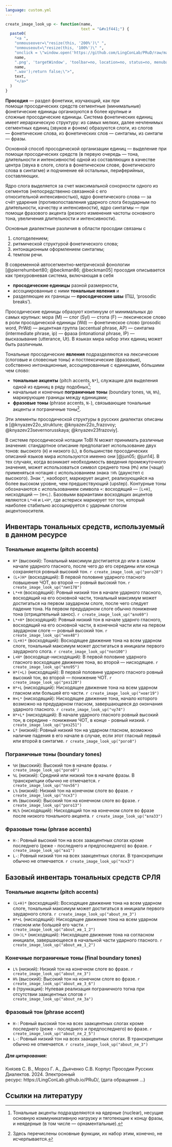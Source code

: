 ```yaml
---
language: custom.yml
---
```


```r
create_image_look_up <- function(name,
                                 text = "&#x1f441;") {
  paste0(
    "<a ",
    "onmouseover=\"resize(this, '200%')\" ",
    "onmouseout=\"resize(this, '100%')\" ",
    "onclick = \"window.open('https://github.com/LingConLab/PRuD/raw/main/images/",
    name,
    ".png', 'targetWindow', 'toolbar=no, location=no, status=no, menubar=no, scrollbars=yes, resizable=yes, width=1090px, height=550px, top=25px left=120px'); sound_play('https://github.com/LingConLab/PRuD/raw/main/audio/",
    name,
    ".wav');return false;\">",
    text,
    "</a>"
  )
}
```


**Просодия** --- раздел фонетики, изучающий, как при помощи просодических средств сегментные (минимальные) фонетические единицы организуются в более крупные и сложные просодические единицы. Система фонетических единиц имеет иерархическую структуру: из самых мелких, далее нечленимых сегментных единиц (звуков и фонем) образуются слоги, из слогов --- фонетические слова, из фонетических слов --- синтагмы, из синтагм --- фразы.

Основной способ просодической организации единиц --- выделение при помощи просодических средств (в первую очередь --- тона, длительности и интенсивности) одной из составляющих в качестве центра (звука в слоге, слога в фонетическом слове, фонетического слова в синтагме) и подчинение ей остальных, периферийных, составляющих.

Ядро слога выделяется за счет максимальной сонорности одного из сегментов (непосредственно связанной с его относительной интенсивностью), ядро фонетического слова --- за счёт ударения (противопоставления ударного слога безударным по длительности, качеству и интенсивности), ядро синтагмы --- при помощи фразового акцента (резкого изменения частоты основного тона, увеличения длительности и интенсивности).

Основные диалектные различия в области просодии связаны с

1) слогоделением;
2) ритмической структурой фонетического слова;
3) интонационным оформлением синтагмы;
4) темпом речи.

В современной автосегментно-метрической фонологии [@pierrehumbert80; @beckman86; @beckman05] просодия описывается как трехуровневая система, включающая в себя 

- **просодические единицы** разной размерности, 
- ассоциированные с ними **тональные явления** и 
- разделяющие их границы --- **просодические швы** (ПШ, ‘prosodic breaks’).

Просодические единицы образуют континуум от минимальных до самых крупных: мора (M) --- слог (Syl) --- стопа (F) --- лексическое слово в роли просодической единицы (Wd) --- фонетическое слово (prosodic word, PrWd) --- акцентная группа (accentual phrase, AP) --- синтагма (intermediate phrase, ip) --- фраза (intonational phrase, IP) --- высказывание (utterance, Ut). В языках мира набор этих единиц может быть различным.

Тональные просодические **явления** подразделяются на лексические (слоговые и словесные тоны) и постлексические (фразовые), собственно интонационные, ассоциированные с единицами, бóльшими чем слово: 

- **тональные акценты** (pitch accents, `N*`), служащие для выделения одной из единиц в ряду подобных[^1]; 
- начальные и конечные **пограничные тоны** (boundary tones, `%N`, `N%`), маркирующие границы между единицами;
- **фразовые тоны** (phrase accents, `N-`), связывающие тональные акценты и пограничные тоны[^2]. 

[^1]: Тональные акценты подразделяются на ядерные (nuclear), несущие основную коммуникативную нагрузку и тяготеющие к концу фразы, и неядерные (в том числе --- орнаментальные).
[^2]: Здесь перечислены основные функции, их набор этим, конечно, не исчерпывается.

Эти элементы просодической структуры в русских диалектах описаны в [@knyazev22o_strukture; @knyazev22o_frazovoy; @knyazev23severnorusskaya; @knyazev23frazoviy].

В системе просодической нотации ToBI N может принимать различные значения: стандартное описание предполагает использование двух тонов: высокого (`Н`) и низкого (`L`), в большинстве просодических описаний языков мира используются именно они [@jun05; @jun14]. В тех случаях, когда возникает необходимость введения промежуточного значения, может использоваться символ среднего тона (`М%`) или (чаще) применяться нотация с использованием знака `!H%` (даунстеп с высокого). Знак `^`, наоборот, маркирует акцент, реализующийся на более высоком уровне, чем предшествующий (upstep). Контурные тоны обозначаются с использованием символа `+`: восходящий --- `[L+H]`, нисходящий --- `[H+L]`. Базовыми вариантами восходящих акцентов являются `L*+H` и `L+H*`, где астериск маркирует тот тон, который наиболее стабильно ассоциируется с ударным слогом акцентоносителя.

## Инвентарь тональных средств, используемый в данном ресурсе

### Тональные акценты (pitch accents)

- `H*` (высокий): Тональный максимум достигается до или в самом начале ударного гласного, после чего до его середины или конца сохраняется ровный высокий тон. `r create_image_look_up("рого28")`
- `(L+)H*` (восходящий): В первой половине ударного гласного повышение ЧОТ, во второй --- ровный высокий тон. `r create_image_look_up("лип178")`
- `L*+H` (восходящий): Ровный низкий тон в начале ударного гласного, восходящий на его основной части, тональный максимум может достигаться на первом заударном слоге, после чего следует падение тона. На первом предударном слоге обычно понижение тона (отрицательный занос). `r create_image_look_up("вло69")`
- `L*+H*` (восходящий): Ровный низкий тон в начале ударнго гласного, восходящий на его основной части, в конечной части или на первом заударном слоге --- ровный высокий тон. `r create_image_look_up("нех48")`
- `(L+H)*` (восходящий): Восходящее движение тона на всем ударном слоге, тональный максимум может достигаться в инициали первого заударного слога. `r create_image_look_up("поп100")`
- `L+H*` (восходяще-нисходящий): В первой половине ударного гласного восходящее движение тона, во второй --- нисходящее. `r create_image_look_up("вло95")`
- `H*(+L)` (нисходящий): В первой половине ударного гласного ровный высокий тон, во второй --- понижение ЧОТ. `r create_image_look_up("ряз120")`
- `H*+L` (нисходящий): Нисходящее движение тона на всем ударном гласном или большей его части. `r create_image_look_up("новг19")`
- `H+L*` (нисходящий): Нисходящее движение тона, начало которого возможно на предударном гласном, завершающееся до окончания ударного гласного. `r create_image_look_up("чу74")`
- `H*+L*` (нисходящий): В начале ударного гласного ровный высокий тон, в середине - понижение ЧОТ, в конце - ровный низкий. `r create_image_look_up("ряз251")`
- `L*` (низкий): Ровный низкий тон на ударном гласном, возможно наличие падения в его начале в случае, если этот гласный первый или второй в синтагме. `r create_image_look_up("рого8")`

### Пограничные тоны (boundary tones)

- `%H` (высокий): Высокий тон в начале фразы. `r create_image_look_up("рого8")`
- `%L` (низкий): Средний или низкий тон в начале фразы. В транскрипции обычно не отмечается. `r create_image_look_up("поч56")`
- `L%` (низкий): Низкий тон на конечном слоге во фразе. `r create_image_look_up("пск3")`
- `H%` (высокий): Высокий тон на конечном слоге во фразе. `r create_image_look_up("рого13")`
- `HL%` (нисходящий): Нисходящий тон на конечном слоге во фразе после низкого тонального акцента. `r create_image_look_up("вла33")`

### Фразовые тоны (phrase accents)

- `H-`: Ровный высокий тон на всех заакцентных слогах кроме последнего (реже - последнего и предпоследнего) во фразе. `r create_image_look_up("ва1")`
- `L-`: Ровный низкий тон на всех заакцентных слогах. В транскрипции обычно не отмечается. `r create_image_look_up("пск3")`

## Базовый инвентарь тональных средств СРЛЯ

### Тональные акценты (pitch accents)

- `(L+H)*` (восходящий): Восходящее движение тона на всем ударном слоге, тональный максимум может достигаться в инициали первого заударного слога. `r create_image_look_up("about_ля_3")`
- `H*+L` (нисходящий): Нисходящее движение тона на всем ударном гласном или большей его части. `r create_image_look_up("about_ив_1_2")`
- `(H+)L*` (нисходящий): Нисходящее движение тона на согласном инициали, завершающееся в начальной части ударного гласного. `r create_image_look_up("about_ив_1_2")`

### Конечные пограничные тоны (final boundary tones)

- `L%` (низкий): Низкий тон на конечном слоге во фразе. `r create_image_look_up("about_ля_3")`
- `H%` (высокий): Высокий тон на конечном слоге во фразе. `r create_image_look_up("about_ив_3_6")`
- `0` (трункация): Нулевая реализация пограничного тогна при отсутствии заакцентных слогов `r create_image_look_up("about_ля_3a")`

### Фразовый тон (phrase accent)

- `H-`: Ровный высокий тон на всех заакцентных слогах кроме последнего (реже - последнего и предпоследнего) во фразе. `r create_image_look_up("about_ля_2_5")`
- `L-`: Ровный низкий тон на всех заакцентных слогах. В транскрипции обычно не отмечается. `r create_image_look_up("about_ля_3")`

##### Для цитирования:

Князев С. В., Мороз Г. А., Дьяченко С.В. Корпус Просодии Русских Диалектов. 2024. Электронный ресурс: https://LingConLab.github.io/PRuD/, (дата обращения ...)

<script>
function sound_play(x) {
    var audio = new Audio();
    audio.src = x;
    audio.play();
  }
function resize(elem, percent) { 
  elem.style.fontSize = percent; 
  }
</script>

## Ссылки на литературу
